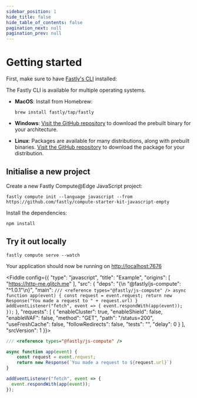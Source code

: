 ```yaml
---
sidebar_position: 1
hide_title: false
hide_table_of_contents: false
pagination_next: null
pagination_prev: null
---
```



# Getting started

First, make sure to have [Fastly's CLI](https://developer.fastly.com/learning/tools/cli/) installed:

The Fastly CLI is available for multiple operating systems.

- **MacOS**: Install from Homebrew:

    ```
    brew install fastly/tap/fastly
    ```

- **Windows**: [Visit the GitHub repository](https://github.com/fastly/cli/releases/latest) to download the prebuilt binary for your architecture.
- **Linux**: Packages are available for many distributions, along with prebuilt binaries. [Visit the GitHub repository](https://github.com/fastly/cli/releases/latest) to download the package for your distribution.

## Initialise a new project

Create a new Fastly Compute@Edge JavaScript project:

```shell
fastly compute init --language javascript --from https://github.com/fastly/compute-starter-kit-javascript-empty
```

Install the dependencies:

```
npm install
```

## Try it out locally


```shell
fastly compute serve --watch
```

Your application should now be running on [http://localhost:7676](http://localhost:7676)


<Fiddle config={{
  "type": "javascript",
  "title": "Example",
  "origins": [
    "https://http-me.glitch.me"
  ],
  "src": {
    "deps": "{\n  \"@fastly/js-compute\": \"^1.0.1\"\n}",
    "main": `
/// <reference types="@fastly/js-compute" />
async function app(event) {
    const request = event.request;
    return new Response("You made a request to " + request.url)
}
addEventListener("fetch", event => {
  event.respondWith(app(event));
});
`
  },
  "requests": [
    {
      "enableCluster": true,
      "enableShield": false,
      "enableWAF": false,
      "method": "GET",
      "path": "/status=200",
      "useFreshCache": false,
      "followRedirects": false,
      "tests": "",
      "delay": 0
    }
  ],
  "srcVersion": 1
}}>

```js
/// <reference types="@fastly/js-compute" />

async function app(event) {
    const request = event.request;
    return new Response(`You made a request to ${request.url}`)
}

addEventListener("fetch", event => {
  event.respondWith(app(event));
});

```

</Fiddle>
